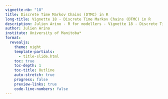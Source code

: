 ---
vignette-nb: "18"
title: Discrete Time Markov Chains (DTMC) in R
long-title: Vignette 18 - Discrete Time Markov Chains (DTMC) in R
description: Julien Arino - R for modellers - Vignette 18 - Discrete Time Markov Chains (DTMC) in R
author: Julien Arino
institute: University of Manitoba*
format: 
  revealjs:
    theme: night    
    template-partials:
      - title-slide.html
    toc: true
    toc-depth: 1
    toc-title: Outline
    auto-stretch: true
    progress: false
    preview-links: true
    code-line-numbers: false
---

